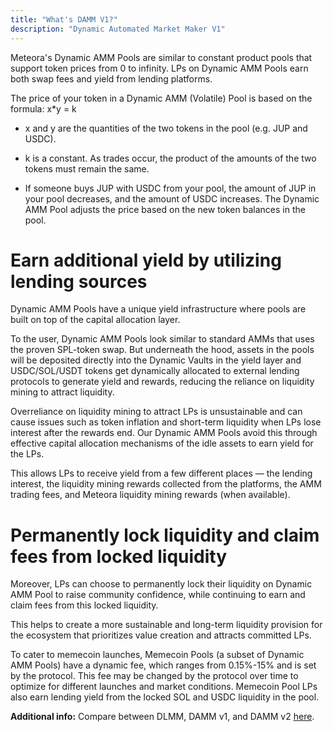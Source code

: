 ```yaml
---
title: "What's DAMM V1?"
description: "Dynamic Automated Market Maker V1"
---
```


Meteora's Dynamic AMM Pools are similar to constant product pools that support token prices from 0 to infinity. LPs on Dynamic AMM Pools earn both swap fees and yield from lending platforms.

The price of your token in a Dynamic AMM (Volatile) Pool is based on the formula: x*y = k

- x and y are the quantities of the two tokens in the pool (e.g. JUP and USDC).

- k is a constant. As trades occur, the product of the amounts of the two tokens must remain the same. 

- If someone buys JUP with USDC from your pool, the amount of JUP in your pool decreases, and the amount of USDC increases. The Dynamic AMM Pool adjusts the price based on the new token balances in the pool.

# Earn additional yield by utilizing lending sources

Dynamic AMM Pools have a unique yield infrastructure where pools are built on top of the capital allocation layer. 

To the user, Dynamic AMM Pools look similar to standard AMMs that uses the proven SPL-token swap. But underneath the hood, assets in the pools will be deposited directly into the Dynamic Vaults in the yield layer and USDC/SOL/USDT tokens get dynamically allocated to external lending protocols to generate yield and rewards, reducing the reliance on liquidity mining to attract liquidity.

Overreliance on liquidity mining to attract LPs is unsustainable and can cause issues such as token inflation and short-term liquidity when LPs lose interest after the rewards end. Our Dynamic AMM Pools avoid this through effective capital allocation mechanisms of the idle assets to earn yield for the LPs.

This allows LPs to receive yield from a few different places — the lending interest, the liquidity mining rewards collected from the platforms, the AMM trading fees, and Meteora liquidity mining rewards (when available).

# Permanently lock liquidity and claim fees from locked liquidity

Moreover, LPs can choose to permanently lock their liquidity on Dynamic AMM Pool to raise community confidence, while continuing to earn and claim fees from this locked liquidity.

This helps to create a more sustainable and long-term liquidity provision for the ecosystem that prioritizes value creation and attracts committed LPs.

To cater to memecoin launches, Memecoin Pools (a subset of Dynamic AMM Pools) have a dynamic fee, which ranges from 0.15%-15% and is set by the protocol. This fee may be changed by the protocol over time to optimize for different launches and market conditions. Memecoin Pool LPs also earn lending yield from the locked SOL and USDC liquidity in the pool.

**Additional info:** Compare between DLMM, DAMM v1, and DAMM v2 [here](https://docs.google.com/spreadsheets/d/1-W2KE2PT18lmWKF6kB-7aolUBk2e5QvETL3D7g3F_VE/edit?usp=sharing).